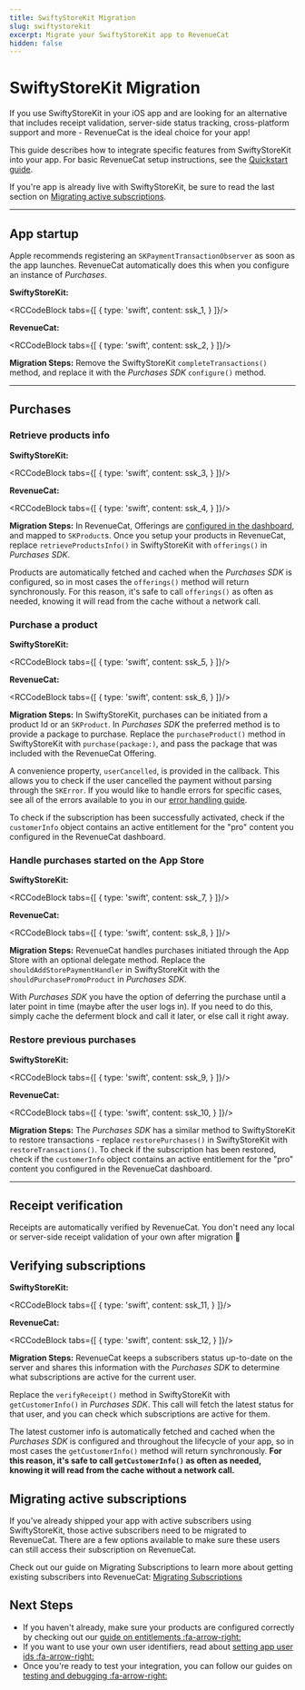 ```yaml
---
title: SwiftyStoreKit Migration
slug: swiftystorekit
excerpt: Migrate your SwiftyStoreKit app to RevenueCat
hidden: false
---
```


# SwiftyStoreKit Migration

If you use SwiftyStoreKit in your iOS app and are looking for an alternative that includes receipt validation, server-side status tracking, cross-platform support and more - RevenueCat is the ideal choice for your app!

This guide describes how to integrate specific features from SwiftyStoreKit into your app. For basic RevenueCat setup instructions, see the [Quickstart guide](doc:getting-started-1).

If you're app is already live with SwiftyStoreKit, be sure to read the last section on [Migrating active subscriptions](doc:swiftystorekit#section-migrating-active-subscriptions).

---

## App startup

Apple recommends registering an `SKPaymentTransactionObserver` as soon as the app launches. RevenueCat automatically does this when you configure an instance of _Purchases_.

**SwiftyStoreKit:**


<RCCodeBlock tabs={[
    {
        type: 'swift',
        content: ssk_1,
    }
]}/>

**RevenueCat:**


<RCCodeBlock tabs={[
    {
        type: 'swift',
        content: ssk_2,
    }
]}/>

**Migration Steps:**
Remove the SwiftyStoreKit `completeTransactions()` method, and replace it with the _Purchases SDK_ `configure()` method.

---

## Purchases

### Retrieve products info

**SwiftyStoreKit:**


<RCCodeBlock tabs={[
    {
        type: 'swift',
        content: ssk_3,
    }
]}/>

**RevenueCat:**


<RCCodeBlock tabs={[
    {
        type: 'swift',
        content: ssk_4,
    }
]}/>

**Migration Steps:**
In RevenueCat, Offerings are [configured in the dashboard](doc:entitlements), and mapped to `SKProduct`s. Once you setup your products in RevenueCat, replace `retrieveProductsInfo()` in SwiftyStoreKit with `offerings()` in _Purchases SDK_.

Products are automatically fetched and cached when the _Purchases SDK_ is configured, so in most cases the `offerings()` method will return synchronously. For this reason, it's safe to call `offerings()` as often as needed, knowing it will read from the cache without a network call.

### Purchase a product

**SwiftyStoreKit:**


<RCCodeBlock tabs={[
    {
        type: 'swift',
        content: ssk_5,
    }
]}/>

**RevenueCat:**


<RCCodeBlock tabs={[
    {
        type: 'swift',
        content: ssk_6,
    }
]}/>

**Migration Steps:**
In SwiftyStoreKit, purchases can be initiated from a product Id or an `SKProduct`. In _Purchases SDK_ the preferred method is to provide a package to purchase. Replace the `purchaseProduct()` method in SwiftyStoreKit with `purchase(package:)`, and pass the package that was included with the RevenueCat Offering.

A convenience property, `userCancelled`, is provided in the callback. This allows you to check if the user cancelled the payment without parsing through the `SKError`. If you would like to handle errors for specific cases, see all of the errors available to you in our [error handling guide](doc:errors).

To check if the subscription has been successfully activated, check if the `customerInfo` object contains an active entitlement for the "pro" content you configured in the RevenueCat dashboard.

### Handle purchases started on the App Store

**SwiftyStoreKit:**


<RCCodeBlock tabs={[
    {
        type: 'swift',
        content: ssk_7,
    }
]}/>

**RevenueCat:**


<RCCodeBlock tabs={[
    {
        type: 'swift',
        content: ssk_8,
    }
]}/>

**Migration Steps:**
RevenueCat handles purchases initiated through the App Store with an optional delegate method. Replace the `shouldAddStorePaymentHandler` in SwiftyStoreKit with the `shouldPurchasePromoProduct` in _Purchases SDK_.

With _Purchases SDK_ you have the option of deferring the purchase until a later point in time (maybe after the user logs in). If you need to do this, simply cache the deferment block and call it later, or else call it right away.

### Restore previous purchases

**SwiftyStoreKit:**


<RCCodeBlock tabs={[
    {
        type: 'swift',
        content: ssk_9,
    }
]}/>

**RevenueCat:**


<RCCodeBlock tabs={[
    {
        type: 'swift',
        content: ssk_10,
    }
]}/>

**Migration Steps:**
The _Purchases SDK_ has a similar method to SwiftyStoreKit to restore transactions - replace `restorePurchases()` in SwiftyStoreKit with `restoreTransactions()`. To check if the subscription has been restored, check if the `customerInfo` object contains an active entitlement for the "pro" content you configured in the RevenueCat dashboard.

---

## Receipt verification

Receipts are automatically verified by RevenueCat. You don't need any local or server-side receipt validation of your own after migration 🎉

## Verifying subscriptions

**SwiftyStoreKit:**


<RCCodeBlock tabs={[
    {
        type: 'swift',
        content: ssk_11,
    }
]}/>

**RevenueCat:**


<RCCodeBlock tabs={[
    {
        type: 'swift',
        content: ssk_12,
    }
]}/>

**Migration Steps:**
RevenueCat keeps a subscribers status up-to-date on the server and shares this information with the _Purchases SDK_ to determine what subscriptions are active for the current user.

Replace the `verifyReceipt()` method in SwiftyStoreKit with `getCustomerInfo()` in _Purchases SDK_. This call will fetch the latest status for that user, and you can check which subscriptions are active for them.

The latest customer info is automatically fetched and cached when the _Purchases SDK_ is configured and throughout the lifecycle of your app, so in most cases the `getCustomerInfo()` method will return synchronously. **For this reason, it's safe to call `getCustomerInfo()` as often as needed, knowing it will read from the cache without a network call.**

## Migrating active subscriptions

If you've already shipped your app with active subscribers using SwiftyStoreKit, those active subscribers need to be migrated to RevenueCat. There are a few options available to make sure these users can still access their subscription on RevenueCat.

Check out our guide on Migrating Subscriptions to learn more about getting existing subscribers into RevenueCat: [Migrating Subscriptions](doc:migrating-existing-subscriptions)

## Next Steps

- If you haven't already, make sure your products are configured correctly by checking out our [guide on entitlements :fa-arrow-right:](doc:entitlements)
- If you want to use your own user identifiers, read about [setting app user ids :fa-arrow-right:](doc:user-ids)
- Once you're ready to test your integration, you can follow our guides on [testing and debugging :fa-arrow-right:](doc:debugging)
